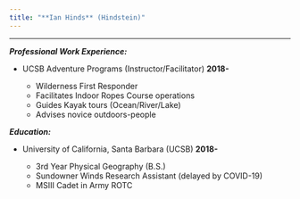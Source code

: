 ```yaml
---
title: "**Ian Hinds** (Hindstein)"
---
```

*****

***Professional Work Experience:***

- UCSB Adventure Programs (Instructor/Facilitator) **2018-**

  - Wilderness First Responder
  - Facilitates Indoor Ropes Course operations
  - Guides Kayak tours (Ocean/River/Lake)
  - Advises novice outdoors-people

***Education:*** 

- University of California, Santa Barbara (UCSB) **2018-**

  - 3rd Year Physical Geography (B.S.)
  - Sundowner Winds Research Assistant (delayed by COVID-19)
  - MSIII Cadet in Army ROTC




